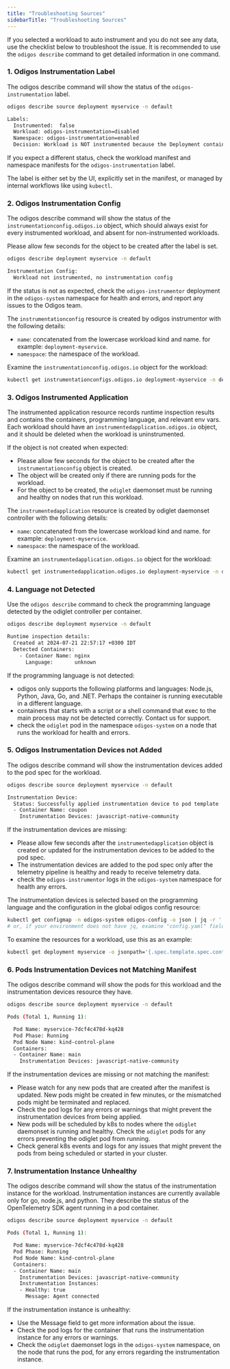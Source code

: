 ---
title: "Troubleshooting Sources"
sidebarTitle: "Troubleshooting Sources"
---

If you selected a workload to auto instrument and you do not see any data, use the checklist below to troubleshoot the issue. 
It is recommended to use the `odigos describe` command to get detailed information in one command.

### 1. Odigos Instrumentation Label

The odigos describe command will show the status of the `odigos-instrumentation` label.

```bash
odigos describe source deployment myservice -n default

Labels:
  Instrumented:  false
  Workload: odigos-instrumentation=disabled
  Namespace: odigos-instrumentation=enabled
  Decision: Workload is NOT instrumented because the Deployment contains the label 'odigos-instrumentation=disabled'
```

If you expect a different status, check the workload manifest and namespace manifests for the `odigos-instrumentation` label.

The label is either set by the UI, explicitly set in the manifest, or managed by internal workflows like using `kubectl`.

### 2. Odigos Instrumentation Config

The odigos describe command will show the status of the `instrumentationconfig.odigos.io` object, 
which should always exist for every instrumented workload, and absent for non-instrumented workloads.

Please allow few seconds for the object to be created after the label is set.

```bash
odigos describe deployment myservice -n default

Instrumentation Config:
  Workload not instrumented, no instrumentation config
```

If the status is not as expected, check the `odigos-instrumentor` deployment in the `odigos-system` namespace for health and errors, and report any issues to the Odigos team.

The `instrumentationconfig` resource is created by odigos instrumentor with the following details:
- `name`: concatenated from the lowercase workload kind and name. for example: `deployment-myservice`.
- `namespace`: the namespace of the workload.

Examine the `instrumentationconfig.odigos.io` object for the workload:

```bash
kubectl get instrumentationconfigs.odigos.io deployment-myservice -n default -o yaml
```

### 3. Odigos Instrumented Application

The instrumented application resource records runtime inspection results and contains the containers, programming language, and relevant env vars.
Each workload should have an `instrumentedapplication.odigos.io` object, and it should be deleted when the workload is uninstrumented.

If the object is not created when expected:
- Please allow few seconds for the object to be created after the `instrumentationconfig` object is created.
- The object will be created only if there are running pods for the workload.
- For the object to be created, the `odiglet` daemonset must be running and healthy on nodes that run this workload.

The `instrumentedapplication` resource is created by odiglet daemonset controller with the following details:
- `name`: concatenated from the lowercase workload kind and name. for example: `deployment-myservice`.
- `namespace`: the namespace of the workload.

Examine an `instrumentedapplication.odigos.io` object for the workload:

```bash
kubectl get instrumentedapplication.odigos.io deployment-myservice -n default -o yaml
```

### 4. Language not Detected

Use the `odigos describe` command to check the programming language detected by the odiglet controller per container.

```bash
odigos describe deployment myservice -n default

Runtime inspection details:
  Created at 2024-07-21 22:57:17 +0300 IDT
  Detected Containers:
    - Container Name: nginx
      Language:       unknown
```

If the programming language is not detected:
- odigos only supports the following platforms and languages: Node.js, Python, Java, Go, and .NET. Perhaps the container is running executable in a different language.
- containers that starts with a script or a shell command that exec to the main process may not be detected correctly. Contact us for support.
- check the `odiglet` pod in the namespace `odigos-system` on a node that runs the workload for health and errors.

### 5. Odigos Instrumentation Devices not Added

The odigos describe command will show the instrumentation devices added to the pod spec for the workload.

```bash
odigos describe source deployment myservice -n default

Instrumentation Device:
  Status: Successfully applied instrumentation device to pod template
  - Container Name: coupon
    Instrumentation Devices: javascript-native-community
```

If the instrumentation devices are missing:
- Please allow few seconds after the `instrumentedapplication` object is created or updated for the instrumentation devices to be added to the pod spec.
- The instrumentation devices are added to the pod spec only after the telemetry pipeline is healthy and ready to receive telemetry data.
- check the `odigos-instrumentor` logs in the `odigos-system` namespace for health any errors.

The instrumentation devices is selected based on the programming language and the configuration in the global odigos config resource:

```bash
kubectl get configmap -n odigos-system odigos-config -o json | jq -r '.data."config.yaml"' | jq .
# or, if your environment does not have jq, examine "config.yaml" field under "data" of the configmap
```

To examine the resources for a workload, use this as an example:

```bash
kubectl get deployment myservice -o jsonpath='{.spec.template.spec.containers[*].resources.limits}'
```

### 6. Pods Instrumentation Devices not Matching Manifest

The odigos describe command will show the pods for this workload and the instrumentation devices resource they have.

```bash
odigos describe source deployment myservice -n default

Pods (Total 1, Running 1):

  Pod Name: myservice-7dcf4c478d-kq428
  Pod Phase: Running
  Pod Node Name: kind-control-plane
  Containers:
  - Container Name: main
    Instrumentation Devices: javascript-native-community
```

If the instrumentation devices are missing or not matching the manifest:
- Please watch for any new pods that are created after the manifest is updated. New pods might be created in few minutes, or the mismatched pods might be terminated and replaced.
- Check the pod logs for any errors or warnings that might prevent the instrumentation devices from being applied.
- New pods will be scheduled by k8s to nodes where the `odiglet` daemonset is running and healthy. Check the `odiglet` pods for any errors preventing the odiglet pod from running.
- Check general k8s events and logs for any issues that might prevent the pods from being scheduled or started in your cluster.

### 7. Instrumentation Instance Unhealthy

The odigos describe command will show the status of the instrumentation instance for the workload.
Instrumentation instances are currently available only for go, node.js, and python.
They describe the status of the OpenTelemetry SDK agent running in a pod container.

```bash
odigos describe source deployment myservice -n default

Pods (Total 1, Running 1):

  Pod Name: myservice-7dcf4c478d-kq428
  Pod Phase: Running
  Pod Node Name: kind-control-plane
  Containers:
  - Container Name: main
    Instrumentation Devices: javascript-native-community
    Instrumentation Instances:
    - Healthy: true
      Message: Agent connected
```

If the instrumentation instance is unhealthy:
- Use the Message field to get more information about the issue.
- Check the pod logs for the container that runs the instrumentation instance for any errors or warnings.
- Check the `odiglet` daemonset logs in the `odigos-system` namespace, on the node that runs the pod, for any errors regarding the instrumentation instance.
